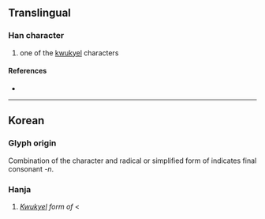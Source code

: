 {{character info}}
==Translingual==

===Han character===
{{Han char|rn=33|rad=士|as=02|sn=5|four=|canj=GSL|ids=⿱士𰆊}}

# one of the [[kwukyel]] characters

====References====
* {{Han ref|kx=0243.011|dkj=05641|dj=0363.151|hdz=10417.121|uh=58ED|ud=22765}}

----

==Korean==

===Glyph origin===
Combination of the character {{l|ko|士|tr=sa|pos=used to be read as {{l|mko|ᄉᆞ|tr=so}} in {{w|Middle Korean}}}} and radical {{l|ko|𰆊}} or simplified form of {{l|ko|阝|pos=left part of {{l|ko|隱|tr=eun}}}} indicates final consonant ''-n''.

===Hanja===
{{ko-hanja|hangeul=산|eumhun=구결자}}
# ''[[kwukyel|Kwukyel]] form of'' {{ko-l|산}} < {{l|mko|ᄉᆞᆫ|tr=son}}